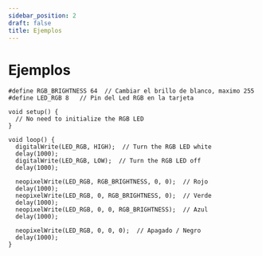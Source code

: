 ```yaml
---
sidebar_position: 2
draft: false
title: Ejemplos
---
```


# Ejemplos


```
#define RGB_BRIGHTNESS 64  // Cambiar el brillo de blanco, maximo 255
#define LED_RGB 8   // Pin del Led RGB en la tarjeta

void setup() {
  // No need to initialize the RGB LED
}

void loop() {
  digitalWrite(LED_RGB, HIGH);  // Turn the RGB LED white
  delay(1000);
  digitalWrite(LED_RGB, LOW);  // Turn the RGB LED off
  delay(1000);

  neopixelWrite(LED_RGB, RGB_BRIGHTNESS, 0, 0);  // Rojo
  delay(1000);
  neopixelWrite(LED_RGB, 0, RGB_BRIGHTNESS, 0);  // Verde
  delay(1000);
  neopixelWrite(LED_RGB, 0, 0, RGB_BRIGHTNESS);  // Azul
  delay(1000);
  
  neopixelWrite(LED_RGB, 0, 0, 0);  // Apagado / Negro
  delay(1000); 
}
```